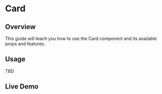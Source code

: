 

<Meta of={CardStories} />

# Card

## Overview

This guide will teach you how to use the Card component and its available props and features.

## Usage

TBD

## Live Demo

<Canvas of={CardStories.Card} />

